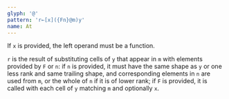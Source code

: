```yaml
---
glyph: '@'
pattern: 'r←[x]({Fn}@m)y'
name: At
---
```


If `x` is provided, the left operand must be a function.

`r` is the result of substituting cells of `y` that appear in `m` with elements provided by `F` or `n`: if `n` is provided, it must have the same shape as `y` or one less rank and same trailing shape, and corresponding elements in `n` are used from `m`, or the whole of `n` if it is of lower rank; if `F` is provided, it is called with each cell of `y` matching `m` and optionally `x`.